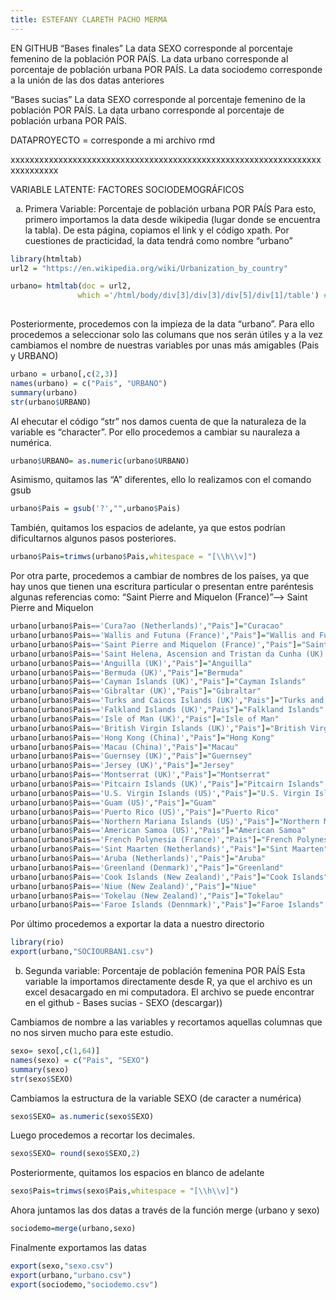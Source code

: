 ---
title: ESTEFANY CLARETH PACHO MERMA
---
EN GITHUB 
"Bases finales"
La data SEXO corresponde al porcentaje femenino de la población POR PAÍS.
La data urbano corresponde al porcentaje de población urbana POR PAÍS.
La data sociodemo corresponde a la unión de las dos datas anteriores

"Bases sucias"
La data SEXO corresponde al porcentaje femenino de la población POR PAÍS.
La data urbano corresponde al porcentaje de población urbana POR PAÍS.

DATAPROYECTO = corresponde a mi archivo rmd

xxxxxxxxxxxxxxxxxxxxxxxxxxxxxxxxxxxxxxxxxxxxxxxxxxxxxxxxxxxxxxxxxxxxxxxxxxx

VARIABLE LATENTE: FACTORES SOCIODEMOGRÁFICOS

a) Primera Variable: Porcentaje de población urbana POR PAÍS
Para esto, primero importamos la data desde wikipedia (lugar donde se encuentra la tabla). De esta página, copiamos el link y el código xpath. Por cuestiones de practicidad, la data tendrá como nombre "urbano"
```{r}
library(htmltab)
url2 = "https://en.wikipedia.org/wiki/Urbanization_by_country"

urbano= htmltab(doc = url2, 
               which ='/html/body/div[3]/div[3]/div[5]/div[1]/table') #herramientas de desarrollador
              
```

Posteriormente, procedemos con la impieza de la data "urbano".  Para ello procedemos a seleccionar solo las columans que nos serán útiles y a la vez cambiamos el nombre de nuestras variables por unas más amigables (Pais y URBANO)
```{r}
urbano = urbano[,c(2,3)]
names(urbano) = c("Pais", "URBANO")
summary(urbano)
str(urbano$URBANO)
```

Al ehecutar el código "str" nos damos cuenta de que la naturaleza de la variable es "character". Por ello procedemos a cambiar su nauraleza  a numérica. 
```{r}
urbano$URBANO= as.numeric(urbano$URBANO)
```
Asimismo, quitamos las "A" diferentes, ello lo realizamos con el comando gsub
```{r}
urbano$Pais = gsub('?',"",urbano$Pais)
```

También, quitamos los espacios de adelante, ya que estos podrían dificultarnos algunos pasos posteriores.
```{r}
urbano$Pais=trimws(urbano$Pais,whitespace = "[\\h\\v]")
```

Por otra parte, procedemos a cambiar de nombres de los países, ya que hay unos que tienen una escritura particular o presentan entre paréntesis algunas referencias como: "Saint Pierre and Miquelon (France)"---> Saint Pierre and Miquelon
```{r}
urbano[urbano$Pais=='Cura?ao (Netherlands)',"Pais"]="Curacao"
urbano[urbano$Pais=='Wallis and Futuna (France)',"Pais"]="Wallis and Futuna"
urbano[urbano$Pais=='Saint Pierre and Miquelon (France)',"Pais"]="Saint Pierre and Miquelon"
urbano[urbano$Pais=='Saint Helena, Ascension and Tristan da Cunha (UK)',"Pais"]="SSaint Helena, Ascension and Tristan da Cunha"
urbano[urbano$Pais=='Anguilla (UK)',"Pais"]="Anguilla"
urbano[urbano$Pais=='Bermuda (UK)',"Pais"]="Bermuda"
urbano[urbano$Pais=='Cayman Islands (UK)',"Pais"]="Cayman Islands"
urbano[urbano$Pais=='Gibraltar (UK)',"Pais"]="Gibraltar"
urbano[urbano$Pais=='Turks and Caicos Islands (UK)',"Pais"]="Turks and Caicos Islands"
urbano[urbano$Pais=='Falkland Islands (UK)',"Pais"]="Falkland Islands"
urbano[urbano$Pais=='Isle of Man (UK)',"Pais"]="Isle of Man"
urbano[urbano$Pais=='British Virgin Islands (UK)',"Pais"]="British Virgin Islands"
urbano[urbano$Pais=='Hong Kong (China)',"Pais"]="Hong Kong"
urbano[urbano$Pais=='Macau (China)',"Pais"]="Macau"
urbano[urbano$Pais=='Guernsey (UK)',"Pais"]="Guernsey"
urbano[urbano$Pais=='Jersey (UK)',"Pais"]="Jersey"
urbano[urbano$Pais=='Montserrat (UK)',"Pais"]="Montserrat"
urbano[urbano$Pais=='Pitcairn Islands (UK)',"Pais"]="Pitcairn Islands"
urbano[urbano$Pais=='U.S. Virgin Islands (US)',"Pais"]="U.S. Virgin Islands"
urbano[urbano$Pais=='Guam (US)',"Pais"]="Guam"
urbano[urbano$Pais=='Puerto Rico (US)',"Pais"]="Puerto Rico"
urbano[urbano$Pais=='Northern Mariana Islands (US)',"Pais"]="Northern Mariana Islands"
urbano[urbano$Pais=='American Samoa (US)',"Pais"]="American Samoa"
urbano[urbano$Pais=='French Polynesia (France)',"Pais"]="French Polynesia"
urbano[urbano$Pais=='Sint Maarten (Netherlands)',"Pais"]="Sint Maarten"
urbano[urbano$Pais=='Aruba (Netherlands)',"Pais"]="Aruba"
urbano[urbano$Pais=='Greenland (Denmark)',"Pais"]="Greenland"
urbano[urbano$Pais=='Cook Islands (New Zealand)',"Pais"]="Cook Islands"
urbano[urbano$Pais=='Niue (New Zealand)',"Pais"]="Niue"
urbano[urbano$Pais=='Tokelau (New Zealand)',"Pais"]="Tokelau"
urbano[urbano$Pais=='Faroe Islands (Dennmark)',"Pais"]="Faroe Islands"
```
Por último procedemos a exportar la data a nuestro directorio
```{r}
library(rio)
export(urbano,"SOCIOURBAN1.csv")
```

b) Segunda variable: Porcentaje de población femenina POR PAÍS
Esta variable la importamos directamente desde R, ya que el archivo es un excel desacargado en mi computadora. El archivo se puede encontrar en el github - Bases sucias - SEXO (descargar)) 

Cambiamos de nombre a las variables y recortamos aquellas columnas que no nos sirven mucho para este estudio.
```{r}
sexo= sexo[,c(1,64)]
names(sexo) = c("Pais", "SEXO")
summary(sexo)
str(sexo$SEXO)
```
Cambiamos la estructura de la variable SEXO (de caracter a numérica)
```{r}
sexo$SEXO= as.numeric(sexo$SEXO)
```
Luego procedemos a recortar los decimales.
```{r}
sexo$SEXO= round(sexo$SEXO,2) 
```

Posteriormente, quitamos los espacios en blanco de adelante
```{r}
sexo$Pais=trimws(sexo$Pais,whitespace = "[\\h\\v]")
```

Ahora juntamos las dos datas a través de la función merge (urbano y sexo)
```{r}
sociodemo=merge(urbano,sexo) 

```
Finalmente exportamos las datas 
```{r}
export(sexo,"sexo.csv")
export(urbano,"urbano.csv")
export(sociodemo,"sociodemo.csv")
```
